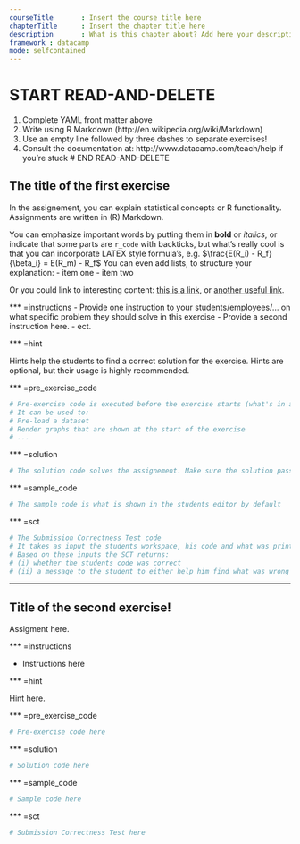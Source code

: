 ```yaml
--- 
courseTitle       : Insert the course title here
chapterTitle      : Insert the chapter title here
description       : What is this chapter about? Add here your description
framework : datacamp
mode: selfcontained
--- 
```


# START READ-AND-DELETE 
  1. Complete YAML front matter above
  2. Write using R Markdown (http://en.wikipedia.org/wiki/Markdown)
  3. Use an empty line followed by three dashes to separate exercises!
  4. Consult the documentation at: http://www.datacamp.com/teach/help if you're stuck
# END READ-AND-DELETE

## The title of the first exercise

In the assignement, you can explain statistical concepts or R functionality. Assignments are written in (R) Markdown.

You can emphasize important words by putting them in **bold** or *italics*, or indicate that some parts are `r_code` with backticks, but what's really cool is that you can incorporate LATEX style formula's, e.g. $\frac{E(R_i) - R_f}{\beta_i} = E(R_m) - R_f$ You can even add lists, to structure your explanation: 
- item one
- item two

Or you could link to interesting content: [this is a link](http://en.wikipedia.org/wiki/Markdown), or [another useful link](http://www.rstudio.com/ide/docs/authoring/using_markdown...).

*** =instructions
  - Provide one instruction to your students/employees/... on what specific problem they should solve in this exercise
  - Provide a second instruction here.
  - ect.

*** =hint

Hints help the students to find a correct solution for the exercise. Hints are optional, but their usage is highly recommended.

*** =pre_exercise_code

```r
# Pre-exercise code is executed before the exercise starts (what's in a name...)
# It can be used to:
# Pre-load a dataset
# Render graphs that are shown at the start of the exercise
# ...
```

*** =solution

```r
# The solution code solves the assignement. Make sure the solution passes the submission correctness test (we will check this;-)!
```

*** =sample_code

```r
# The sample code is what is shown in the students editor by default
```

*** =sct

```r
# The Submission Correctness Test code
# It takes as input the students workspace, his code and what was printed to the console during the exercise.
# Based on these inputs the SCT returns:
# (i) whether the students code was correct
# (ii) a message to the student to either help him find what was wrong or congragulate him on finding the solution.
```

---

## Title of the second exercise!

Assigment here.

*** =instructions

- Instructions here
  
*** =hint

Hint here. 

*** =pre_exercise_code

```r
# Pre-exercise code here
```

*** =solution

```r
# Solution code here 
```

*** =sample_code

```r
# Sample code here
```

*** =sct

```r
# Submission Correctness Test here
```